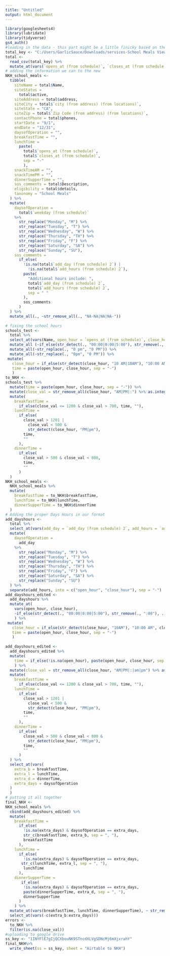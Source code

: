 ```yaml
---
title: "Untitled"
output: html_document
---
```


```r

library(googlesheets4)
library(lubridate)
library(tidyverse)
gs4_auth()
#loading in the data - this part might be a little finicky based on the location of your file and whether or not your code editor can read single backslashes or requires double backslashes
total_key <- "C:/Users/GarlicSauce/Downloads/services-School Meals View CSV.csv" 
total <- 
  read_csv(total_key) %>% 
  mutate_at(vars(`opens_at (from schedule)`, `closes_at (from schedule)`), ~str_replace(.,"0am", "0 AM"))
# adding the information we can to the new 
NKH_school_meals <-
  tibble(
    siteName = total$Name,
    siteStatus = 
      total$active,
    siteAddress = total$address,
    siteCity = total$`city (from address) (from locations)`,
    siteState = "CA",
    siteZip = total$`Zip Code (from address) (from locations)`,
    contactPhone = total$phones,
    startDate = "9/1",
    endDate = "12/31",
    daysofOperation = "",
    breakfastTime = "",
    lunchTime = 
      paste(
        total$`opens_at (from schedule)`, 
        total$`closes_at (from schedule)`, 
        sep = "-"
        ),
    snackTimeAM = "",
    snackTimePM = "",
    dinnerSupperTime = "",
    sos_comments = total$Description,
    eligibility = total$details,
    taxonomy = "School Meals"
  ) %>% 
  mutate(
    daysofOperation = 
      total$`weekday (from schedule)`
    %>% 
      str_replace("Monday", "M") %>% 
      str_replace("Tuesday", "T") %>% 
      str_replace("Wednesday", "W") %>% 
      str_replace("Thursday", "TH") %>% 
      str_replace("Friday", "F") %>%
      str_replace("Saturday", "SA") %>% 
      str_replace("Sunday", "SU"),
    sos_comments = 
      if_else(
        !is.na(total$`add_day (from schedule) 2`) |
          !is.na(total$`add_hours (from schedule) 2`),
        paste(
          "Additional hours include: ", 
          total$`add_day (from schedule) 2`, 
          total$`add_hours (from schedule) 2`, 
          sep = " "
        ),
        sos_comments
      )
  ) %>% 
  mutate_all(., ~str_remove_all(., "NA-NA|NA|NA-"))
  
# fixing the school hours
schools_test <-
  total %>% 
  select_at(vars(Name, open_hour = `opens_at (from schedule)`, close_hour = `closes_at (from schedule)`)) %>% 
  mutate_all (~if_else(str_detect(., "00:00|0:00|5:00"), str_remove(., ":00"), .)) %>% 
  mutate_all(~str_replace(., "0 pm", "0 PM")) %>% 
  mutate_all(~str_replace(., "0pm", "0 PM")) %>% 
 mutate(
   close_hour = if_else(str_detect(close_hour, "10 AM|10AM"), "10:00 AM", close_hour),
   time = paste(open_hour, close_hour, sep = "-")
   )
to_NKH <-
schools_test %>% 
  mutate(time = paste(open_hour, close_hour, sep = "-")) %>% 
  mutate(close_val = str_remove_all(close_hour, "AM|PM|:") %>% as.integer()) %>% 
  mutate(
    breakfastTime = 
      if_else(close_val <= 1200 & close_val > 700, time, ""),
    lunchTime = 
      if_else(
        close_val > 1201 |
          close_val < 500 & 
          str_detect(close_hour, "PM|pm"), 
        time, 
        ""
      ),
    dinnerTime = 
      if_else(
        close_val > 500 & close_val < 800,
        time,
        ""
      )
  )
NKH_school_meals <-
  NKH_school_meals %>% 
  mutate(
    breakfastTime = to_NKH$breakfastTime,
    lunchTime = to_NKH$lunchTime,
    dinnerSupperTime = to_NKH$dinnerTime
  )
# Adding the proper Days Hours in our format 
add_dayshours <-
  total %>% 
  select_at(vars(add_day = `add_day (from schedule) 2`, add_hours = `add_hours (from schedule) 2`)) %>% 
  mutate(
    daysofOperation = 
      add_day
    %>% 
      str_replace("Monday", "M") %>% 
      str_replace("Tuesday", "T") %>% 
      str_replace("Wednesday", "W") %>% 
      str_replace("Thursday", "TH") %>% 
      str_replace("Friday", "F") %>%
      str_replace("Saturday", "SA") %>% 
      str_replace("Sunday", "SU")
  ) %>% 
  separate(add_hours, into = c("open_hour", "close_hour"), sep = "-")
add_dayshours_edited <- 
  add_dayshours %>% 
  mutate_at(
    vars(open_hour, close_hour),
    ~if_else(str_detect(., "00:00|0:00|5:00"), str_remove(., ":00"), .)
    ) %>% 
 mutate(
   close_hour = if_else(str_detect(close_hour, "10AM"), "10:00 AM", close_hour),
   time = paste(open_hour, close_hour, sep = "-")
   ) 
  
add_dayshours_edited <- 
  add_dayshours_edited %>% 
  mutate(
    time = if_else(!is.na(open_hour), paste(open_hour, close_hour, sep = "-"), "")
    ) %>% 
  mutate(close_val = str_remove_all(close_hour, "AM|PM|:|am|pm") %>% as.integer()) %>% 
  mutate(
    breakfastTime = 
      if_else(close_val <= 1200 & close_val > 700, time, ""),
    lunchTime = 
      if_else(
        close_val > 1201 |
          close_val < 500 & 
          str_detect(close_hour, "PM|pm"), 
        time, 
        ""
      ),
    dinnerTime = 
      if_else(
        close_val > 500 & close_val < 800 & 
          str_detect(close_hour, "PM|pm"),
        time,
        ""
      )
  ) %>% 
  select_at(vars(
    extra_b = breakfastTime,
    extra_l = lunchTime,
    extra_d = dinnerTime,
    extra_days = daysofOperation
  )
  )
# putting it all together 
final_NKH <-
NKH_school_meals %>% 
  cbind(add_dayshours_edited) %>% 
  mutate(
    breakfastTime =
      if_else(
        !is.na(extra_days) & daysofOperation == extra_days,
        str_c(breakfastTime, extra_b, sep = ", "),
        breakfastTime
      ),
    lunchTime =
      if_else(
        !is.na(extra_days) & daysofOperation == extra_days,
       str_c(lunchTime, extra_l, sep = ", "),
        lunchTime
      ),
    dinnerSupperTime =
       if_else(
        !is.na(extra_days) & daysofOperation == extra_days,
        paste(dinnerSupperTime, extra_d, sep = ", "),
        dinnerSupperTime
      )
    ) %>%
  mutate_at(vars(breakfastTime, lunchTime, dinnerSupperTime), ~ str_remove(., "NA\\,|^\\,")) %>% 
  select_at(vars(-c(extra_b:extra_days)))
errors <-
  to_NKH %>% 
  filter(is.na(close_val)) 
#uploading to google drive
ss_key <- "1INYFlE7gIjQCXbouNK9STncdXLVgSDNcMj6mXjxrahY"
final_NKH%>% 
  write_sheet(ss = ss_key, sheet = "Airtable to NKH")
```
